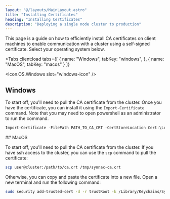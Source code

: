 ```yaml
---
layout: "@/layouts/MainLayout.astro"
title: "Installing Certificates"
heading: "Installing Certificates"
description: "Deploying a single node cluster to production"
---
```



This page is a guide on how to efficiently install CA certificates on client machines 
to enable communication with a cluster using a self-signed certificate. Select your 
operating system below.

<Tabs
    client:load
    tabs={[
        { name: "Windows", tabKey: "windows", },
        { name: "MacOS", tabKey: "macos" }
    ]}
>
<Icon.OS.Windows slot="windows-icon" />
<Fragment slot="windows">
## Windows

To start off, you'll need to pull the CA certificate from the cluster. Once you have the
certificate, you can install it using the `Import-Certificate` command. Note that you 
may need to open powershell as an administrator to run the command.

```powershell
Import-Certificate -FilePath PATH_TO_CA_CRT -CertStoreLocation Cert:\LocalMachine\Root
```
</Fragment>
<Icon.OS.MacOS slot="macos-icon" />
<Fragment slot="macos">
## MacOS

To start off, you'll need to pull the CA certificate from the cluster. If you have ssh
access to the cluster, you can use the `scp` command to pull the certificate:

```bash
scp user@cluster:/path/to/ca.crt /tmp/synnax-ca.crt
```

Otherwise, you can copy and paste the certificate into a new file. Open a new terminal 
and run the following command:

```bash
sudo security add-trusted-cert -d -r trustRoot -k /Library/Keychains/System.keychain /tmp/synnax-ca.crt
```

</Fragment>
</Tabs>